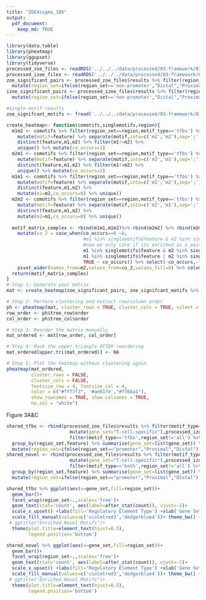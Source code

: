 ```yaml
---
title: "ZOE4sigma_10k"
output: 
  pdf_document:
    keep_md: TRUE
---
```


```r
library(data.table)
library(pheatmap)
library(ggupset)
library(tidyverse)
processed_zoe_files <- readRDS('../../../data/processed/03-framework/01-framework_run/results_231010.processedcomotif.tcellspecific.tsv.gz')
processed_izoe_files <- readRDS('../../../data/processed/03-framework/01-framework_run/results_231030.processedcomotif.bottomranked.tsv.gz')
zoe_significant_pairs <- processed_zoe_files$results %>% filter(region_set!='all') %>%  
  mutate(region_set=ifelse(region_set=='non-promoter',"Distal","Proximal"),gene_set="T-cell-specific") 
izoe_significant_pairs <- processed_izoe_files$results %>% filter(region_set!='all') %>%
  mutate(region_set=ifelse(region_set=='non-promoter',"Distal","Proximal"),gene_set="Bottom-Ranked") 

#single motif results
zoe_signifcant_motifs <- fread('../../../data/processed/03-framework/01-framework_run/results_231025.significant.singlemotifs.tcellspecific.tsv') %>% filter(region_set!='all') %>% mutate(region_set=ifelse(region_set=='non-promoter',"Distal","Proximal"),gene_set="T-cell-specific")
```


```r
create_heatmap<- function(comotifs,singlemotifs,region){
  m1m2 <- comotifs %>% filter(region_set==region,motif_type=='tfbs') %>% 
    mutate(motif=feature) %>% separate(motif,into=c('m1','m2'),sep=';') %>% 
    distinct(feature,m1,m2) %>% filter(m1!=m2) %>% 
    unique() %>% mutate(co_occurs=1)
  m2m1 <- comotifs %>% filter(region_set==region,motif_type=='tfbs') %>% 
    mutate(motif=feature) %>% separate(motif,into=c('m2','m1'),sep=';') %>% 
    distinct(feature,m1,m2) %>% filter(m1!=m2) %>% 
    unique() %>% mutate(co_occurs=1) 
  m1m1 <- comotifs %>% filter(region_set==region,motif_type=='tfbs') %>% 
    mutate(motif=feature) %>% separate(motif,into=c('m1','m2'),sep=';') %>% 
    distinct(feature,m1,m2) %>% 
    mutate(m1=m2,co_occurs=0) %>% unique()
  m2m2 <- comotifs %>% filter(region_set==region,motif_type=='tfbs') %>% 
    mutate(motif=feature) %>% separate(motif,into=c('m2','m1'),sep=';') %>% 
    distinct(feature,m1,m2) %>% 
    mutate(m2=m1,co_occurs=0) %>% unique()
  
  motif_matrix_complex <- rbind(m1m1,m1m2)%>% rbind(m2m2) %>% rbind(m2m1) %>% 
    mutate(co_2 = case_when(co_occurs==0 ~0,
                            #m1 %in% singlemotifs$feature & m2 %in% singlemotifs$feature & co_occurs == 1 ~ 3,
                            #now we only care if its enriched as a pair, not enriched as a pair, or if any number of the motifs are enriched in isolation
                            m1 %in% singlemotifs$feature & m2 %in% singlemotifs$feature & co_occurs == 1 ~ 2,
                            m1 %in% singlemotifs$feature | m2 %in% singlemotifs$feature & co_occurs== 1 ~2,
                            TRUE ~ co_occurs)) %>% select(-co_occurs,-feature) %>% unique() %>%  
    pivot_wider(names_from=m2,values_from=co_2,values_fill=0) %>% column_to_rownames(var='m1')
  return(motif_matrix_complex)
}
# Step 1: Generate your matrix
mat <- create_heatmap(zoe_significant_pairs, zoe_signifcant_motifs %>% filter(region_set=="Distal"), "Distal")

# Step 2: Perform clustering and extract row/column order
ph <- pheatmap(mat, cluster_rows = TRUE, cluster_cols = TRUE, silent = TRUE)
row_order <- ph$tree_row$order
col_order <- ph$tree_col$order

# Step 3: Reorder the matrix manually
mat_ordered <- mat[row_order, col_order]

# Step 4: Mask the upper triangle AFTER reordering
mat_ordered[upper.tri(mat_ordered)] <- NA

# Step 5: Plot the heatmap without clustering again
pheatmap(mat_ordered,
         cluster_rows = FALSE,
         cluster_cols = FALSE,
         fontsize_row = 4, fontsize_col = 4,
         color = c("#fff7f3", '#ae017e',"#f768a1"),
         show_rownames = TRUE, show_colnames = TRUE,
         na_col = "white")


```

Figure 3A&C
```r
shared_tfbs <- rbind(processed_zoe_files$results %>% filter(motif_type=='tfbs',region_set!='all') %>% 
                       mutate(gene_set="T-cell-specific"),processed_izoe_files$results %>% 
                       filter(motif_type=='tfbs',region_set!='all') %>% mutate(gene_set="Bottom Ranked")) %>%
  group_by(region_set,feature) %>% summarise(gene_set=list(gene_set)) %>% ungroup() %>%
  mutate(region_set=ifelse(region_set=="promoter","Proximal","Distal"))
shared_novel <- rbind(processed_zoe_files$results %>% filter(motif_type=='both',region_set!='all') %>% 
                       mutate(gene_set="T-cell-specific"),processed_izoe_files$results %>% 
                       filter(motif_type=='both',region_set!='all') %>% mutate(gene_set="Bottom Ranked")) %>%
  group_by(region_set,feature) %>% summarise(gene_set=list(gene_set)) %>% ungroup() %>%
  mutate(region_set=ifelse(region_set=="promoter","Proximal","Distal"))

shared_tfbs %>% ggplot(aes(x=gene_set,fill=region_set))+
  geom_bar()+
  facet_wrap(region_set~.,scales='free')+
  geom_text(stat='count', aes(label=after_stat(count)), vjust=-1)+ 
  scale_x_upset() +labs(fill='Regulatory Element Type') +xlab('Gene Set')+ ylab("Number of Enriched Motif Pairs")+
  scale_fill_manual(values=c('violetred3','dodgerblue4'))+ theme_bw() +  
 # ggtitle("Enriched Novel Motifs")+ 
  theme(plot.title=element_text(hjust=0.5),
        legend.position='bottom')

shared_novel %>% ggplot(aes(x=gene_set,fill=region_set))+
  geom_bar()+
  facet_wrap(region_set~.,scales='free')+
  geom_text(stat='count', aes(label=after_stat(count)), vjust=-1)+ 
  scale_x_upset() +labs(fill='Regulatory Element Type') +xlab('Gene Set')+ ylab("Number of Enriched Motif Pairs")+
  scale_fill_manual(values=c('violetred3','dodgerblue4'))+ theme_bw() +  
 # ggtitle("Enriched Novel Motifs")+ 
  theme(plot.title=element_text(hjust=0.5),
        legend.position='bottom')
```